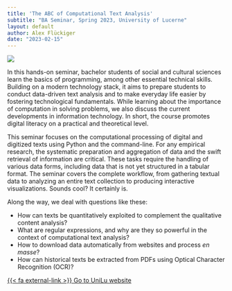 ```yaml
---
title: 'The ABC of Computational Text Analysis'
subtitle: "BA Seminar, Spring 2023, University of Lucerne"
layout: default
author: Alex Flückiger
date: "2023-02-15"
---
```


![](_images/background.png)


In this hands-on seminar, bachelor students of social and cultural sciences learn the basics of programming, among other essential technical skills. Building on a modern technology stack, it aims to prepare students to conduct data-driven text analysis and to make everyday life easier by fostering technological fundamentals. While learning about the importance of computation in solving problems, we also discuss the current developments in information technology. In short, the course promotes digital literacy on a practical and theoretical level.

This seminar focuses on the computational processing of digital and digitized texts using Python and the command-line. For any empirical research, the systematic preparation and aggregation of data and the swift retrieval of information are critical. These tasks require the handling of various data forms, including data that is not yet structured in a tabular format. The seminar covers the complete workflow, from gathering textual data to analyzing an entire text collection to producing interactive visualizations. Sounds cool? It certainly is.

Along the way, we deal with questions like these:

* How can texts be quantitatively exploited to complement the qualitative content analysis?
* What are regular expressions, and why are they so powerful in the context of computational text analysis?
* How to download data automatically from websites and process *en masse*?
* How can historical texts be extracted from PDFs using Optical Character Recognition (OCR)?

[{{< fa  external-link >}} Go to UniLu website](https://portal.unilu.ch/details?code=FS231437)
